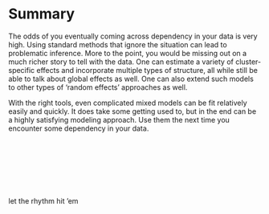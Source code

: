 # Summary

The odds of you eventually coming across dependency in your data is very high.  Using standard methods that ignore the situation can lead to problematic inference. More to the point, you would be missing out on a much richer story to tell with the data. One can estimate a variety of cluster-specific effects and incorporate multiple types of structure, all while still be able to talk about global effects as well.  One can also extend such models to other types of 'random effects' approaches as well.

With the right tools, even complicated mixed models can be fit relatively easily and quickly.  It does take some getting used to, but in the end can be a highly satisfying modeling approach.  Use them the next time you encounter some dependency in your data.

<br><br>

<div class="outro"><span class="" style="line-height: 150px; vertical-align: top;">let the rhythm hit 'em</span></div>